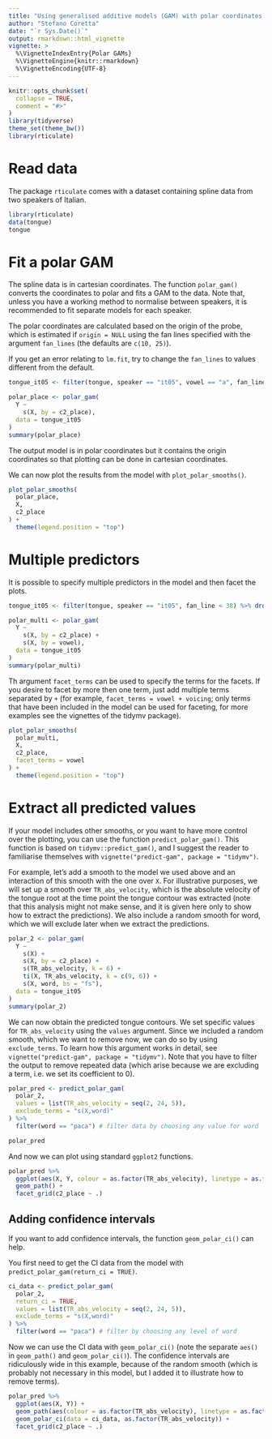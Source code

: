 ```yaml
---
title: "Using generalised additive models (GAM) with polar coordinates for assessing tongue contours"
author: "Stefano Coretta"
date: "`r Sys.Date()`"
output: rmarkdown::html_vignette
vignette: >
  %\VignetteIndexEntry{Polar GAMs}
  %\VignetteEngine{knitr::rmarkdown}
  %\VignetteEncoding{UTF-8}
---
```


```r
knitr::opts_chunk$set(
  collapse = TRUE,
  comment = "#>"
)
library(tidyverse)
theme_set(theme_bw())
library(rticulate)
```

# Read data

The package `rticulate` comes with a dataset containing spline data from two speakers of Italian.

```r
library(rticulate)
data(tongue)
tongue
```

# Fit a polar GAM

The spline data is in cartesian coordinates. The function `polar_gam()` converts the coordinates to polar and fits a GAM to the data.
Note that, unless you have a working method to normalise between speakers, it is recommended to fit separate models for each speaker.

The polar coordinates are calculated based on the origin of the probe, which is estimated if `origin = NULL` using the fan lines specified with the argument `fan_lines` (the defaults are `c(10, 25)`).

If you get an error relating to `lm.fit`, try to change the `fan_lines` to values different from the default.

```r
tongue_it05 <- filter(tongue, speaker == "it05", vowel == "a", fan_line < 38) %>% droplevels()

polar_place <- polar_gam(
  Y ~
    s(X, by = c2_place),
  data = tongue_it05
)
summary(polar_place)
```

The output model is in polar coordinates but it contains the origin coordinates so that plotting can be done in cartesian coordinates.

We can now plot the results from the model with `plot_polar_smooths()`.

```r
plot_polar_smooths(
  polar_place,
  X,
  c2_place
) +
  theme(legend.position = "top")
```

# Multiple predictors

It is possible to specify multiple predictors in the model and then facet the plots.

```r
tongue_it05 <- filter(tongue, speaker == "it05", fan_line < 38) %>% droplevels()

polar_multi <- polar_gam(
  Y ~
    s(X, by = c2_place) +
    s(X, by = vowel),
  data = tongue_it05
)
summary(polar_multi)
```

Th argument `facet_terms` can be used to specify the terms for the facets.
If you desire to facet by more then one term, just add multiple terms separated by `+` (for example, `facet_terms = vowel + voicing`; only terms that have been included in the model can be used for faceting, for more examples see the vignettes of the tidymv package).

```r
plot_polar_smooths(
  polar_multi,
  X,
  c2_place,
  facet_terms = vowel
) +
  theme(legend.position = "top")
```

# Extract all predicted values

If your model includes other smooths, or you want to have more control over the plotting, you can use the function `predict_polar_gam()`. This function is based on `tidymv::predict_gam()`, and I suggest the reader to familiarise themselves with `vignette("predict-gam", package = "tidymv")`.

For example, let's add a smooth to the model we used above and an interaction of this smooth with the one over `X`. For illustrative purposes, we will set up a smooth over `TR_abs_velocity`, which is the absolute velocity of the tongue root at the time point the tongue contour was extracted (note that this analysis might not make sense, and it is given here only to show how to extract the predictions). We also include a random smooth for word, which we will exclude later when we extract the predictions.

```r
polar_2 <- polar_gam(
  Y ~
    s(X) +
    s(X, by = c2_place) +
    s(TR_abs_velocity, k = 6) +
    ti(X, TR_abs_velocity, k = c(9, 6)) +
    s(X, word, bs = "fs"),
  data = tongue_it05
)
summary(polar_2)
```

We can now obtain the predicted tongue contours. We set specific values for `TR_abs_velocity` using the `values` argument. Since we included a random smooth, which we want to remove now, we can do so by using `exclude_terms`. To learn how this argument works in detail, see `vignette("predict-gam", package = "tidymv")`. Note that you have to filter the output to remove repeated data (which arise because we are excluding a term, i.e. we set its coefficient to 0).

```r
polar_pred <- predict_polar_gam(
  polar_2,
  values = list(TR_abs_velocity = seq(2, 24, 5)),
  exclude_terms = "s(X,word)"
) %>%
  filter(word == "paca") # filter data by choosing any value for word

polar_pred
```

And now we can plot using standard `ggplot2` functions.

```r
polar_pred %>%
  ggplot(aes(X, Y, colour = as.factor(TR_abs_velocity), linetype = as.factor(TR_abs_velocity))) +
  geom_path() +
  facet_grid(c2_place ~ .)
```

## Adding confidence intervals

If you want to add confidence intervals, the function `geom_polar_ci()` can help.

You first need to get the CI data from the model with `predict_polar_gam(return_ci = TRUE)`.

```r
ci_data <- predict_polar_gam(
  polar_2,
  return_ci = TRUE,
  values = list(TR_abs_velocity = seq(2, 24, 5)),
  exclude_terms = "s(X,word)"
) %>%
  filter(word == "paca") # filter by choosing any level of word
```

Now we can use the CI data with `geom_polar_ci()` (note the separate `aes()` in `geom_path()` and `geom_polar_ci()`). The confidence intervals are ridiculously wide in this example, because of the random smooth (which is probably not necessary in this model, but I added it to illustrate how to remove terms).

```r
polar_pred %>%
  ggplot(aes(X, Y)) +
  geom_path(aes(colour = as.factor(TR_abs_velocity), linetype = as.factor(TR_abs_velocity))) +
  geom_polar_ci(data = ci_data, as.factor(TR_abs_velocity)) +
  facet_grid(c2_place ~ .)
```

